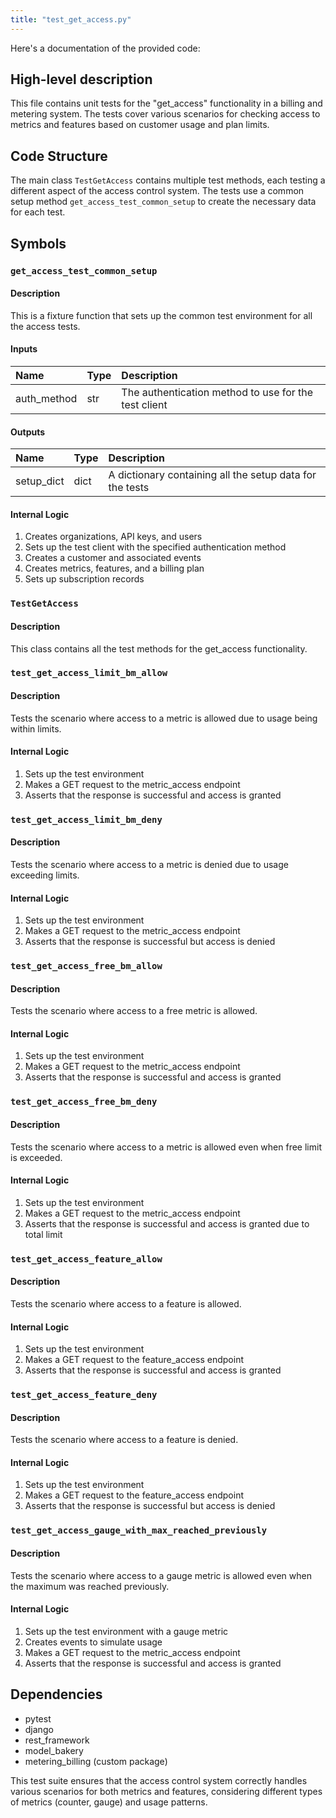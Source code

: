 ```yaml
---
title: "test_get_access.py"
---
```


Here's a documentation of the provided code:

## High-level description
This file contains unit tests for the "get_access" functionality in a billing and metering system. The tests cover various scenarios for checking access to metrics and features based on customer usage and plan limits.

## Code Structure
The main class `TestGetAccess` contains multiple test methods, each testing a different aspect of the access control system. The tests use a common setup method `get_access_test_common_setup` to create the necessary data for each test.

## Symbols

### `get_access_test_common_setup`
#### Description
This is a fixture function that sets up the common test environment for all the access tests.

#### Inputs
| Name | Type | Description |
|:-----|:-----|:------------|
| auth_method | str | The authentication method to use for the test client |

#### Outputs
| Name | Type | Description |
|:-----|:-----|:------------|
| setup_dict | dict | A dictionary containing all the setup data for the tests |

#### Internal Logic
1. Creates organizations, API keys, and users
2. Sets up the test client with the specified authentication method
3. Creates a customer and associated events
4. Creates metrics, features, and a billing plan
5. Sets up subscription records

### `TestGetAccess`
#### Description
This class contains all the test methods for the get_access functionality.

### `test_get_access_limit_bm_allow`
#### Description
Tests the scenario where access to a metric is allowed due to usage being within limits.

#### Internal Logic
1. Sets up the test environment
2. Makes a GET request to the metric_access endpoint
3. Asserts that the response is successful and access is granted

### `test_get_access_limit_bm_deny`
#### Description
Tests the scenario where access to a metric is denied due to usage exceeding limits.

#### Internal Logic
1. Sets up the test environment
2. Makes a GET request to the metric_access endpoint
3. Asserts that the response is successful but access is denied

### `test_get_access_free_bm_allow`
#### Description
Tests the scenario where access to a free metric is allowed.

#### Internal Logic
1. Sets up the test environment
2. Makes a GET request to the metric_access endpoint
3. Asserts that the response is successful and access is granted

### `test_get_access_free_bm_deny`
#### Description
Tests the scenario where access to a metric is allowed even when free limit is exceeded.

#### Internal Logic
1. Sets up the test environment
2. Makes a GET request to the metric_access endpoint
3. Asserts that the response is successful and access is granted due to total limit

### `test_get_access_feature_allow`
#### Description
Tests the scenario where access to a feature is allowed.

#### Internal Logic
1. Sets up the test environment
2. Makes a GET request to the feature_access endpoint
3. Asserts that the response is successful and access is granted

### `test_get_access_feature_deny`
#### Description
Tests the scenario where access to a feature is denied.

#### Internal Logic
1. Sets up the test environment
2. Makes a GET request to the feature_access endpoint
3. Asserts that the response is successful but access is denied

### `test_get_access_gauge_with_max_reached_previously`
#### Description
Tests the scenario where access to a gauge metric is allowed even when the maximum was reached previously.

#### Internal Logic
1. Sets up the test environment with a gauge metric
2. Creates events to simulate usage
3. Makes a GET request to the metric_access endpoint
4. Asserts that the response is successful and access is granted

## Dependencies
- pytest
- django
- rest_framework
- model_bakery
- metering_billing (custom package)

This test suite ensures that the access control system correctly handles various scenarios for both metrics and features, considering different types of metrics (counter, gauge) and usage patterns.